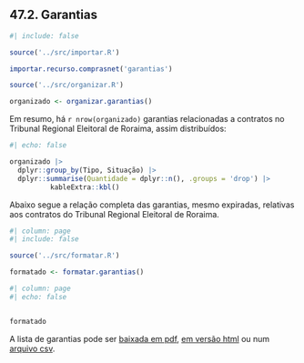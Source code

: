 ## 47.2. Garantias


```r
#| include: false

source('../src/importar.R')

importar.recurso.comprasnet('garantias')

source('../src/organizar.R')

organizado <- organizar.garantias()


```

Em resumo, há `r nrow(organizado)` garantias relacionadas a contratos no Tribunal Regional Eleitoral de Roraima, assim distribuídos:

``` r
#| echo: false

organizado |>
  dplyr::group_by(Tipo, Situação) |>
  dplyr::summarise(Quantidade = dplyr::n(), .groups = 'drop') |>
          kableExtra::kbl()


```

Abaixo segue a relação completa das garantias, mesmo expiradas, relativas aos contratos do Tribunal Regional Eleitoral de Roraima.

```r
#| column: page
#| include: false

source('../src/formatar.R')

formatado <- formatar.garantias()
```


```r
#| column: page
#| echo: false


formatado
```




A lista de garantias pode ser [baixada em pdf](../saida/garantias.pdf), [em versão html](../saida/garantias.html) ou num [arquivo csv](../saida/garantias.csv).



